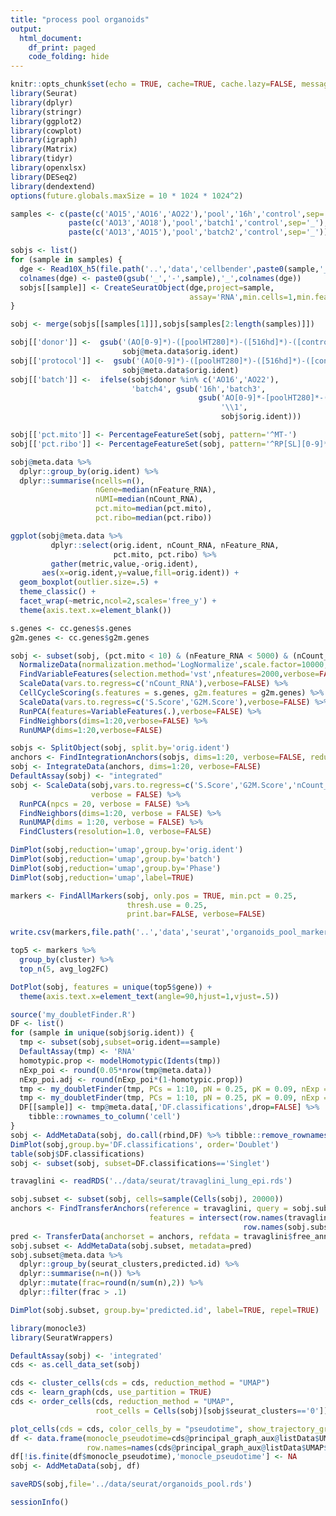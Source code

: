 ```yaml
---
title: "process pool organoids"
output: 
  html_document:
    df_print: paged
    code_folding: hide
---
```


```r
knitr::opts_chunk$set(echo = TRUE, cache=TRUE, cache.lazy=FALSE, message=FALSE, warning=FALSE)
library(Seurat)
library(dplyr)
library(stringr)
library(ggplot2)
library(cowplot)
library(igraph)
library(Matrix)
library(tidyr)
library(openxlsx)
library(DESeq2)
library(dendextend)
options(future.globals.maxSize = 10 * 1024 * 1024^2)
```

```r
samples <- c(paste(c('AO15','AO16','AO22'),'pool','16h','control',sep='_'),
             paste(c('AO13','AO18'),'pool','batch1','control',sep='_'),
             paste(c('AO13','AO15'),'pool','batch2','control',sep='_'))

sobjs <- list()
for (sample in samples) {
  dge <- Read10X_h5(file.path('..','data','cellbender',paste0(sample,'_filtered.h5')))
  colnames(dge) <- paste0(gsub('_','-',sample),'_',colnames(dge))
  sobjs[[sample]] <- CreateSeuratObject(dge,project=sample,
                                        assay='RNA',min.cells=1,min.features=500)
}

sobj <- merge(sobjs[[samples[1]]],sobjs[samples[2:length(samples)]])

sobj[['donor']] <-  gsub('(AO[0-9]*)-([poolHT280]*)-([516hd]*)-([controlH3N2]*)','\\1',
                         sobj@meta.data$orig.ident)
sobj[['protocol']] <-  gsub('(AO[0-9]*)-([poolHT280]*)-([516hd]*)-([controlH3N2]*)','\\2',
                         sobj@meta.data$orig.ident)
sobj[['batch']] <-  ifelse(sobj$donor %in% c('AO16','AO22'),
                           'batch4', gsub('16h','batch3',
                                          gsub('AO[0-9]*-[poolHT280]*-([16hbatch12]*)-[controlH3N2]*',
                                               '\\1',
                                               sobj$orig.ident)))

sobj[['pct.mito']] <- PercentageFeatureSet(sobj, pattern='^MT-')
sobj[['pct.ribo']] <- PercentageFeatureSet(sobj, pattern='^RP[SL][0-9]*$')
```

```r
sobj@meta.data %>%
  dplyr::group_by(orig.ident) %>%
  dplyr::summarise(ncells=n(),
                   nGene=median(nFeature_RNA),
                   nUMI=median(nCount_RNA),
                   pct.mito=median(pct.mito),
                   pct.ribo=median(pct.ribo))
```

```r
ggplot(sobj@meta.data %>% 
         dplyr::select(orig.ident, nCount_RNA, nFeature_RNA, 
                       pct.mito, pct.ribo) %>%
         gather(metric,value,-orig.ident),
       aes(x=orig.ident,y=value,fill=orig.ident)) + 
  geom_boxplot(outlier.size=.5) + 
  theme_classic() +
  facet_wrap(~metric,ncol=2,scales='free_y') + 
  theme(axis.text.x=element_blank())
```

```r
s.genes <- cc.genes$s.genes
g2m.genes <- cc.genes$g2m.genes

sobj <- subset(sobj, (pct.mito < 10) & (nFeature_RNA < 5000) & (nCount_RNA < 25000)) %>%
  NormalizeData(normalization.method='LogNormalize',scale.factor=10000,verbose=FALSE) %>%
  FindVariableFeatures(selection.method='vst',nfeatures=2000,verbose=FALSE) %>%
  ScaleData(vars.to.regress=c('nCount_RNA'),verbose=FALSE) %>%
  CellCycleScoring(s.features = s.genes, g2m.features = g2m.genes) %>%
  ScaleData(vars.to.regress=c('S.Score','G2M.Score'),verbose=FALSE) %>%
  RunPCA(features=VariableFeatures(.),verbose=FALSE) %>%
  FindNeighbors(dims=1:20,verbose=FALSE) %>%
  RunUMAP(dims=1:20,verbose=FALSE)
```

```r
sobjs <- SplitObject(sobj, split.by='orig.ident')
anchors <- FindIntegrationAnchors(sobjs, dims=1:20, verbose=FALSE, reduction='rpca')
sobj <- IntegrateData(anchors, dims=1:20, verbose=FALSE)
DefaultAssay(sobj) <- "integrated"
sobj <- ScaleData(sobj,vars.to.regress=c('S.Score','G2M.Score','nCount_RNA','pct.mito'),
                  verbose = FALSE) %>%
  RunPCA(npcs = 20, verbose = FALSE) %>%
  FindNeighbors(dims=1:20, verbose = FALSE) %>%
  RunUMAP(dims = 1:20, verbose = FALSE) %>%
  FindClusters(resolution=1.0, verbose=FALSE)
```

```r
DimPlot(sobj,reduction='umap',group.by='orig.ident')
DimPlot(sobj,reduction='umap',group.by='batch')
DimPlot(sobj,reduction='umap',group.by='Phase')
DimPlot(sobj,reduction='umap',label=TRUE)
```

```r
markers <- FindAllMarkers(sobj, only.pos = TRUE, min.pct = 0.25,
                          thresh.use = 0.25,
                          print.bar=FALSE, verbose=FALSE)

write.csv(markers,file.path('..','data','seurat','organoids_pool_markers.csv'),row.names=FALSE)

top5 <- markers %>% 
  group_by(cluster) %>% 
  top_n(5, avg_log2FC)

DotPlot(sobj, features = unique(top5$gene)) + 
  theme(axis.text.x=element_text(angle=90,hjust=1,vjust=.5))
```

```r
source('my_doubletFinder.R')
DF <- list()
for (sample in unique(sobj$orig.ident)) {
  tmp <- subset(sobj,subset=orig.ident==sample)
  DefaultAssay(tmp) <- 'RNA'
  homotypic.prop <- modelHomotypic(Idents(tmp))
  nExp_poi <- round(0.05*nrow(tmp@meta.data)) 
  nExp_poi.adj <- round(nExp_poi*(1-homotypic.prop))
  tmp <- my_doubletFinder(tmp, PCs = 1:10, pN = 0.25, pK = 0.09, nExp = nExp_poi, reuse.pANN = FALSE)
  tmp <- my_doubletFinder(tmp, PCs = 1:10, pN = 0.25, pK = 0.09, nExp = nExp_poi.adj, reuse.pANN = "pANN")
  DF[[sample]] <- tmp@meta.data[,'DF.classifications',drop=FALSE] %>%
    tibble::rownames_to_column('cell')
}
sobj <- AddMetaData(sobj, do.call(rbind,DF) %>% tibble::remove_rownames() %>% tibble::column_to_rownames('cell'))
DimPlot(sobj,group.by='DF.classifications', order='Doublet')
table(sobj$DF.classifications)
sobj <- subset(sobj, subset=DF.classifications=='Singlet')
```

```r
travaglini <- readRDS('../data/seurat/travaglini_lung_epi.rds')

sobj.subset <- subset(sobj, cells=sample(Cells(sobj), 20000))
anchors <- FindTransferAnchors(reference = travaglini, query = sobj.subset, dims = 1:20,
                               features = intersect(row.names(travaglini@assays$RNA@scale.data),
                                                    row.names(sobj.subset@assays$integrated@scale.data)))
pred <- TransferData(anchorset = anchors, refdata = travaglini$free_annotation, dims = 1:20)
sobj.subset <- AddMetaData(sobj.subset, metadata=pred)
sobj.subset@meta.data %>%
  dplyr::group_by(seurat_clusters,predicted.id) %>%
  dplyr::summarise(n=n()) %>%
  dplyr::mutate(frac=round(n/sum(n),2)) %>%
  dplyr::filter(frac > .1)

DimPlot(sobj.subset, group.by='predicted.id', label=TRUE, repel=TRUE)
```

```r
library(monocle3)
library(SeuratWrappers)

DefaultAssay(sobj) <- 'integrated'
cds <- as.cell_data_set(sobj)

cds <- cluster_cells(cds = cds, reduction_method = "UMAP")
cds <- learn_graph(cds, use_partition = TRUE)
cds <- order_cells(cds, reduction_method = "UMAP",
                   root_cells = Cells(sobj)[sobj$seurat_clusters=='0'])

plot_cells(cds = cds, color_cells_by = "pseudotime", show_trajectory_graph = TRUE)
df <- data.frame(monocle_pseudotime=cds@principal_graph_aux@listData$UMAP$pseudotime,
                 row.names=names(cds@principal_graph_aux@listData$UMAP$pseudotime))
df[!is.finite(df$monocle_pseudotime),'monocle_pseudotime'] <- NA
sobj <- AddMetaData(sobj, df)
``` 

```r
saveRDS(sobj,file='../data/seurat/organoids_pool.rds')
```

```r
sessionInfo()
```
